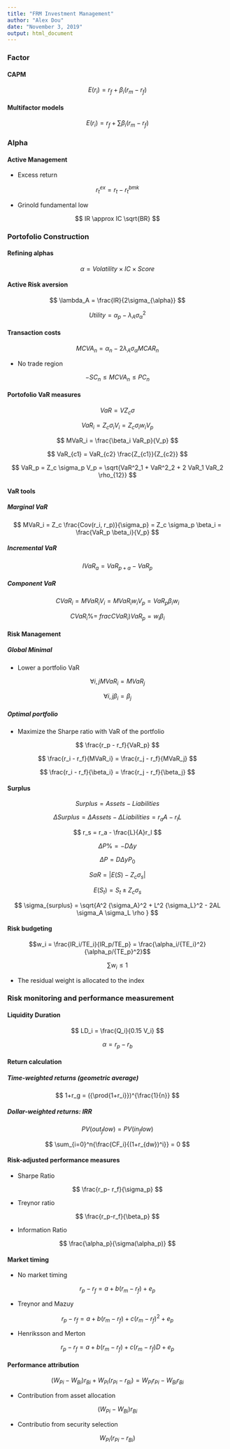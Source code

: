 ```yaml
---
title: "FRM Investment Management"
author: "Alex Dou"
date: "November 3, 2019"
output: html_document
---
```


### Factor

#### CAPM

$$ E(r_i) = r_f + \beta_i (r_m - r_f)  $$

#### Multifactor models

$$ E(r_i) = r_f + \sum{\beta_i (r_m - r_f)}  $$

### Alpha

#### Active Management

* Excess return 

$$ r^{ex}_t  = r_t- r^{bmk}_t $$

* Grinold fundamental low

$$ IR \approx IC \sqrt{BR}  $$

### Portofolio Construction

#### Refining alphas
$$ \alpha = Volatility \times IC \times Score $$

#### Active Risk aversion

$$ \lambda_A = \frac{IR}{2\sigma_{\alpha}}  $$

$$ Utility = \alpha_p - \lambda_A {\sigma_{\alpha}}^2  $$

#### Transaction costs

$$ MCVA_n = \alpha_n - 2 \lambda_A \sigma_{\alpha} MCAR_n  $$

* No trade region

$$ -SC_n \le MCVA_n \le PC_n  $$

#### Portofolio VaR measures

$$ VaR=V Z_c \sigma  $$

$$VaR_i = Z_c \sigma_i V_i = Z_c \sigma_i w_i V_p    $$

$$ MVaR_i = \frac{\beta_i VaR_p}{V_p} $$

$$ VaR_{c1} = VaR_{c2} \frac{Z_{c1}}{Z_{c2}}  $$

$$ VaR_p = Z_c \sigma_p V_p = \sqrt{VaR^2_1 + VaR^2_2 + 2 VaR_1 VaR_2 \rho_{12}}  $$

#### VaR tools
##### Marginal VaR

$$ MVaR_i = Z_c \frac{Cov(r_i, r_p)}{\sigma_p} = Z_c \sigma_p \beta_i = \frac{VaR_p \beta_i}{V_p}  $$

##### Incremental VaR

$$ IVaR_a = VaR_{p+a} - VaR_p $$

##### Component VaR

$$ CVaR_i = MVaR_i V_i = MVaR_i w_i V_p = VaR_p \beta_i w_i $$

$$ CVaR_i \% = \ frac{CVaR_i)}{VaR_p} = w_i \beta_i  $$

#### Risk Management

##### Global Minimal

* Lower a portfolio VaR

$$\forall i, j  MVaR_i = MVaR_j  $$

$$\forall i, j  \beta_i = \beta_j  $$


##### Optimal portfolio
* Maximize the Sharpe ratio with VaR of the portfolio

$$  \frac{r_p - r_f}{VaR_p} $$

$$ \frac{r_i - r_f}{MVaR_i} =  \frac{r_j - r_f}{MVaR_j}  $$

$$ \frac{r_i - r_f}{\beta_i} =  \frac{r_j - r_f}{\beta_j}  $$

#### Surplus

$$ Surplus = Assets - Liabilities  $$

$$  \Delta Surplus = \Delta Assets - \Delta Liabilities = r_a A - r_l L $$

$$ r_s = r_a - \frac{L}{A}r_l  $$


$$ \Delta P \% = -D \Delta y  $$

$$ \Delta P = D \Delta y P_0  $$

$$ SaR = |E(S) - Z_c \sigma_s |   $$

$$ E(S_t) = S_t \pm Z_c \sigma_s  $$

$$ \sigma_{surplus} = \sqrt{A^2 {\sigma_A}^2 + L^2 {\sigma_L}^2 - 2AL \sigma_A \sigma_L \rho } $$

#### Risk budgeting

$$w_i = \frac{IR_i/TE_i}{IR_p/TE_p} = \frac{\alpha_i/{TE_i}^2}{\alpha_p/{TE_p}^2}$$

$$ \sum{w_i} \le 1  $$

* The residual weight is allocated to the index

### Risk monitoring and performance measurement

#### Liquidity Duration

$$ LD_i = \frac{Q_i}{0.15 V_i} $$

$$ \alpha = r_p - r_b  $$

#### Return calculation

##### Time-weighted returns (geometric average)

$$ 1+r_g = ({\prod{1+r_i}})^{\frac{1}{n}}  $$

##### Dollar-weighted returns:  IRR

$$ PV(out_flow) = PV(in_flow) $$

$$ \sum_{i=0}^n{\frac{CF_i}{(1+r_{dw})^i}} =  0 $$

#### Risk-adjusted performance measures

* Sharpe Ratio

$$ \frac{r_p- r_f}{\sigma_p}  $$


* Treynor ratio

$$ \frac{r_p-r_f}{\beta_p}  $$

* Information Ratio

$$ \frac{\alpha_p}{\sigma(\alpha_p)}  $$

#### Market timing

* No market timing

$$ r_p - r_f = a+b(r_m - r_f) +e_p  $$

* Treynor and Mazuy

$$ r_p - r_f = a+b(r_m - r_f) + c(r_m - r_f)^2 + e_p  $$

* Henriksson and Merton

$$ r_p - r_f = a+b(r_m - r_f) + c(r_m - r_f)D + e_p  $$

#### Performance attribution

$$ (W_{Pi}-W_{Bi})r_{Bi} + W_{Pi}(r_{Pi} - r_{Bi}) = W_{Pi} r_{Pi} - W_{Bi}r_{Bi}  $$

* Contribution from asset allocation

$$ (W_{Pi}-W_{Bi})r_{Bi} $$

* Contributio from security selection

 $$ W_{Pi}(r_{Pi} - r_{Bi}) $$

